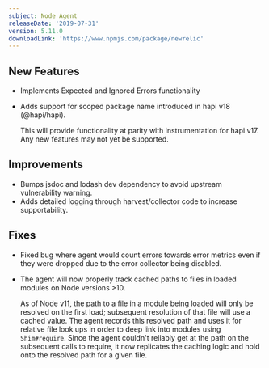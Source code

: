 ```yaml
---
subject: Node Agent
releaseDate: '2019-07-31'
version: 5.11.0
downloadLink: 'https://www.npmjs.com/package/newrelic'
---
```


## New Features

* Implements Expected and Ignored Errors functionality
* Adds support for scoped package name introduced in hapi v18 (@hapi/hapi).

  This will provide functionality at parity with instrumentation for hapi v17. Any new features may not yet be supported.

## Improvements

* Bumps jsdoc and lodash dev dependency to avoid upstream vulnerability warning.
* Adds detailed logging through harvest/collector code to increase supportability.

## Fixes

* Fixed bug where agent would count errors towards error metrics even if they were dropped due to the error collector being disabled.
* The agent will now properly track cached paths to files in loaded modules on Node versions >10.

  As of Node v11, the path to a file in a module being loaded will only be resolved on the first load; subsequent resolution of that file will use a cached value. The agent records this resolved path and uses it for relative file look ups in order to deep link into modules using `Shim#require`. Since the agent couldn't reliably get at the path on the subsequent calls to require, it now replicates the caching logic and hold onto the resolved path for a given file.
